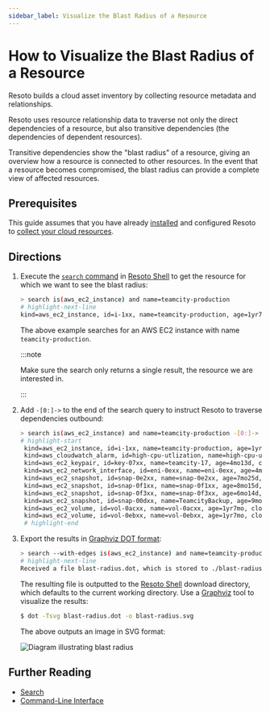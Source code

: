 ```yaml
---
sidebar_label: Visualize the Blast Radius of a Resource
---
```


# How to Visualize the Blast Radius of a Resource

Resoto builds a cloud asset inventory by collecting resource metadata and relationships.

Resoto uses resource relationship data to traverse not only the direct dependencies of a resource, but also transitive dependencies (the dependencies of dependent resources).

Transitive dependencies show the "blast radius" of a resource, giving an overview how a resource is connected to other resources. In the event that a resource becomes compromised, the blast radius can provide a complete view of affected resources.

## Prerequisites

This guide assumes that you have already [installed](../../../getting-started/install-resoto/index.mdx) and configured Resoto to [collect your cloud resources](../../../getting-started/configure-resoto/index.mdx).

## Directions

1. Execute the [`search` command](../../../reference/cli/search-commands/search.mdx) in [Resoto Shell](../../../reference/components/shell.mdx) to get the resource for which we want to see the blast radius:

   ```bash
   > search is(aws_ec2_instance) and name=teamcity-production
   # highlight-next-line
   ​kind=aws_ec2_instance, id=i-1xx, name=teamcity-production, age=1yr7mo, cloud=aws, account=prod, region=us-west-2​
   ```

   The above example searches for an AWS EC2 instance with name `teamcity-production`.

   :::note

   Make sure the search only returns a single result, the resource we are interested in.

   :::

2. Add `-[0:]->` to the end of the search query to instruct Resoto to traverse dependencies outbound:

   ```bash
   > search is(aws_ec2_instance) and name=teamcity-production -[0:]->
   # highlight-start
    ​kind=aws_ec2_instance, id=i-1xx, name=teamcity-production, age=1yr7mo, cloud=aws, account=prod, region=us-west-2
    ​kind=aws_cloudwatch_alarm, id=high-cpu-utlization, name=high-cpu-utlization, age=1yr7mo, last_update=1yr7mo, cloud=aws, account=prod, region=us-west-2
    ​kind=aws_ec2_keypair, id=key-07xx, name=teamcity-17, age=4mo13d, cloud=aws, account=prod, region=us-west-2
    ​kind=aws_ec2_network_interface, id=eni-0exx, name=eni-0exx, age=4mo13d, cloud=aws, account=prod, region=us-west-2
    ​kind=aws_ec2_snapshot, id=snap-0e2xx, name=snap-0e2xx, age=7mo25d, cloud=aws, account=prod, region=us-west-2
    ​kind=aws_ec2_snapshot, id=snap-0f1xx, name=snap-0f1xx, age=8mo15d, cloud=aws, account=prod, region=us-west-2
    ​kind=aws_ec2_snapshot, id=snap-0f3xx, name=snap-0f3xx, age=6mo14d, cloud=aws, account=prod, region=us-west-2
    ​kind=aws_ec2_snapshot, id=snap-00dxx, name=TeamcityBackup, age=9mo19d, cloud=aws, account=prod, region=us-west-2
    ​kind=aws_ec2_volume, id=vol-0acxx, name=vol-0acxx, age=1yr7mo, cloud=aws, account=prod, region=us-west-2
    ​kind=aws_ec2_volume, id=vol-0ebxx, name=vol-0ebxx, age=1yr7mo, cloud=aws, account=prod, region=us-west-2
    # highlight-end
   ```

3. Export the results in [Graphviz DOT format](https://graphviz.org/doc/info/lang.html):

   ```bash
   > search --with-edges is(aws_ec2_instance) and name=teamcity-production -[0:]-> | format --dot | write blast-radius.dot
   # highlight-next-line
   ​Received a file blast-radius.dot, which is stored to ./blast-radius.dot.
   ```

   The resulting file is outputted to the [Resoto Shell](../../../reference/components/shell.mdx) download directory, which defaults to the current working directory. Use a [Graphviz](https://graphviz.org) tool to visualize the results:

   ```bash
   $ dot -Tsvg blast-radius.dot -o blast-radius.svg
   ```

   The above outputs an image in SVG format:

   ![Diagram illustrating blast radius](./img/blast-radius.svg)

## Further Reading

- [Search](../../../reference/search/index.mdx)
- [Command-Line Interface](../../../reference/cli/index.mdx)
